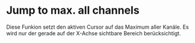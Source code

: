 # Jump to max. all channels

Diese Funkion setzt den aktiven Cursor auf das Maximum aller Kanäle. Es wird nur der gerade auf der X-Achse sichtbare Bereich berücksichtigt.
